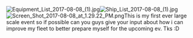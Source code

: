 [[File:Equipment_List_2017-08-08_(1).jpg|thumb]][[File:Ship_List_2017-08-08_(1).jpg|thumb]][[File:Screen_Shot_2017-08-08_at_1.29.22_PM.png|thumb]]This is my first ever large scale event so if possible can you guys give your input about how i can improve my fleet to better prepare myself for the upcoming ev. Tks :D<ac_metadata title="How is my fleet for all ez?"> </ac_metadata>